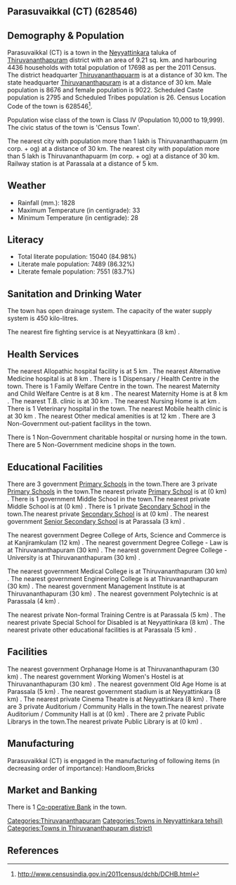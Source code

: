 {{Infobox settlement
| name=Parasuvaikkal (CT)
| native_name=
| native_name_lang=
| other_name=
| nickname=
| settlement_type=Town
| image_skyline=
| image_alt=
| image_caption=
| pushpin_map=India Kerala
| pushpin_label_position=right
| pushpin_map_alt=
| pushpin_map_caption=Location in Kerala, India
| latd=
| latm=
| lats=
| latNS=
| longd=
| longm=
| longs=
| longEW=
| coordinates_display=inline,title
| subdivision_type=Country
| subdivision_name={{flag|India}}
| subdivision_type1=[[States and territories of India|State]]
| subdivision_name1=Kerala 
| subdivision_type2=[[List of districts of India|District]]
| subdivision_name2=Thiruvananthapuram
| subdivision_type3=Tahsil
| subdivision_name3=Neyyattinkara
| website=
| established_title=<!-- Established -->
| established_date=
| founder=
| named_for=
| government_type=
| governing_body=
| unit_pref=Metric
| area_footnotes=
| area_rank=
| area_total_km2=9.21
| elevation_footnotes=
| elevation_m=
| population_total=17698
| population_as_of=2011
| population_rank=
| population_density_km2=1921
| population_demonym=
| population_footnotes=
| demographics_type1=Languages=
| demographics1_title1=Official=
| demographics1_info1=[[Malayalam language|Malayalam]]
| timezone1=[[Indian Standard Time|IST]]
| utc_offset1==+5:30
| postal_code_type=[[Postal Index Number|PIN]]
| postal_code=
| area_code_type=Telephone code
| area_code=
| registration_plate=
| blank1_name_sec1=Nearest city
| blank1_info_sec1=[[Thiruvananthapuarm (m corp. + og) ]]
| blank2_name_sec1=[[Human sex ratio|Sex ratio]]
| blank2_info_sec1=1039
| blank3_name_sec1=Literacy
| blank3_info_sec1=84.98%
| blank1_name_sec2=[[2011 Census of India|2011 census]] code
| blank1_info_sec2=628546
| footnotes=
}}

== Parasuvaikkal (CT) (628546) ==

== Demography & Population ==

Parasuvaikkal (CT) is a town in the [[Neyyattinkara]] taluka of [[Thiruvananthapuram]] district with an area of 9.21 sq. km. and harbouring 4436 households with total population of 17698 as per the 2011 Census. The district headquarter [[Thiruvananthapuarm]] is at a distance of 30 km. The state headquarter [[Thiruvananthapuram]] is at a distance of 30 km. Male population is 8676 and female population is 9022. Scheduled Caste population is 2795 and Scheduled Tribes population is 26. Census Location Code of the town is 628546<ref>http://www.censusindia.gov.in/2011census/dchb/DCHB.html</ref>.

Population wise class of the town is Class IV (Population 10,000 to 19,999).
The civic status of the town is 'Census Town'.

The nearest city with population more than 1 lakh is Thiruvananthapuarm (m corp. + og)  at a distance of 30 km. The nearest city with population more than 5 lakh is Thiruvananthapuarm (m corp. + og) at a distance of 30 km. Railway station is at Parassala at a distance of 5 km.


== Weather ==  
* Rainfall (mm.): 1828 
* Maximum Temperature (in centigrade): 33
* Minimum Temperature (in centigrade): 28


== Literacy ==  
* Total literate population: 15040 (84.98%)
* Literate male population: 7489 (86.32%)
* Literate female population: 7551 (83.7%)


== Sanitation and Drinking Water ==  
The town has open drainage system.
The capacity of the water supply system is 450 kilo-litres.

The nearest fire fighting service is at Neyyattinkara (8 km) .


== Health Services ==
The nearest Allopathic hospital facility is at 5 km .
The nearest Alternative Medicine hospital is at 8 km .
There is 1 Dispensary / Health Centre in the town.
There is 1 Family Welfare Centre in the town.
The nearest Maternity and Child Welfare Centre is at 8 km .
The nearest Maternity Home is at 8 km .
The nearest T.B. clinic is at 30 km .
The nearest Nursing Home is at  km .
There is 1 Veterinary hospital in the town.
The nearest Mobile health clinic is at 30 km .
The nearest Other medical amenities is at 12 km .
There are 3 Non-Government out-patient facilitys in the town.

There is 1 Non-Government charitable hospital or nursing home in the town.
There are 5 Non-Government medicine shops in the town.


== Educational Facilities ==
There are 3 government [[Primary School]]s in the town.There are 3 private [[Primary School]]s in the town.The nearest private [[Primary School]] is at  (0 km) .
There is 1 government Middle School in the town.The nearest private Middle School is at  (0 km) .
There is 1 private [[Secondary School]] in the town.The nearest private [[Secondary School]] is at  (0 km) .
The nearest government [[Senior Secondary School]] is at Parassala (3 km) .
 
 
 
 
 
The nearest government Degree College of Arts, Science and Commerce is at Kanjiramkulam (12 km) .
The nearest government Degree College - Law is at Thiruvananthapuram (30 km) .
The nearest government Degree College - University is at Thiruvananthapuram (30 km) .
 
The nearest government Medical College is at Thiruvananthapuram (30 km) .
The nearest government Engineering College is at Thiruvananthapuram (30 km) .
The nearest government Management Institute is at Thiruvananthapuram (30 km) .
The nearest government Polytechnic is at Parassala  (4 km) .
 
The nearest private Non-formal Training Centre is at Parassala (5 km) .
The nearest private Special School for Disabled is at Neyyattinkara (8 km) .
The nearest private other educational facilities is at Parassala (5 km) .


== Facilities ==
The nearest government Orphanage Home is at Thiruvananthapuram (30 km) .
The nearest government Working Women's Hostel is at Thiruvananthapuram (30 km) .
The nearest government Old Age Home is at Parassala (5 km) .
The nearest government stadium is at Neyyattinkara (8 km) .
The nearest private Cinema Theatre is at Neyyattinkara (8 km) .
There are 3 private Auditorium / Community Halls in the town.The nearest private Auditorium / Community Hall is at  (0 km) .
There are 2 private Public Librarys in the town.The nearest private Public Library is at  (0 km) .


== Manufacturing ==
Parasuvaikkal (CT) is engaged in the manufacturing of following items (in decreasing order of importance): Handloom,Bricks


== Market and Banking ==


There is 1 [[Co-operative Bank]] in the town.




[[Categories:Thiruvananthapuram]]
[[Categories:Towns in Neyyattinkara tehsil)]]
[[Categories:Towns in Thiruvananthapuram district)]]


== References ==
{{Reflist}}


